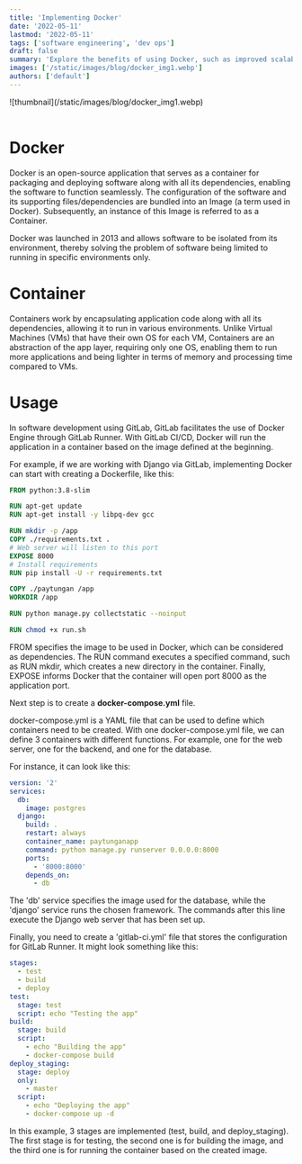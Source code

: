```yaml
---
title: 'Implementing Docker'
date: '2022-05-11'
lastmod: '2022-05-11'
tags: ['software engineering', 'dev ops']
draft: false
summary: 'Explore the benefits of using Docker, such as improved scalability, resource efficiency, and easier deployment and management of applications.'
images: ['/static/images/blog/docker_img1.webp']
authors: ['default']
---
```


<div className={'flex items-center justify-center'}>
  ![thumbnail](/static/images/blog/docker_img1.webp)
</div>

<br />

# Docker

Docker is an open-source application that serves as a container for packaging and deploying software along with all its dependencies, enabling the software to function seamlessly. The configuration of the software and its supporting files/dependencies are bundled into an Image (a term used in Docker). Subsequently, an instance of this Image is referred to as a Container.

Docker was launched in 2013 and allows software to be isolated from its environment, thereby solving the problem of software being limited to running in specific environments only.

# Container

Containers work by encapsulating application code along with all its dependencies, allowing it to run in various environments. Unlike Virtual Machines (VMs) that have their own OS for each VM, Containers are an abstraction of the app layer, requiring only one OS, enabling them to run more applications and being lighter in terms of memory and processing time compared to VMs.

# Usage

In software development using GitLab, GitLab facilitates the use of Docker Engine through GitLab Runner. With GitLab CI/CD, Docker will run the application in a container based on the image defined at the beginning.

For example, if we are working with Django via GitLab, implementing Docker can start with creating a Dockerfile, like this:

```dockerfile
FROM python:3.8-slim

RUN apt-get update
RUN apt-get install -y libpq-dev gcc

RUN mkdir -p /app
COPY ./requirements.txt .
# Web server will listen to this port
EXPOSE 8000
# Install requirements
RUN pip install -U -r requirements.txt

COPY ./paytungan /app
WORKDIR /app

RUN python manage.py collectstatic --noinput

RUN chmod +x run.sh
```

FROM specifies the image to be used in Docker, which can be considered as dependencies. The RUN command executes a specified command, such as RUN mkdir, which creates a new directory in the container. Finally, EXPOSE informs Docker that the container will open port 8000 as the application port.

Next step is to create a **docker-compose.yml** file.

docker-compose.yml is a YAML file that can be used to define which containers need to be created. With one docker-compose.yml file, we can define 3 containers with different functions. For example, one for the web server, one for the backend, and one for the database.

For instance, it can look like this:

```yaml
version: '2'
services:
  db:
    image: postgres
  django:
    build: .
    restart: always
    container_name: paytunganapp
    command: python manage.py runserver 0.0.0.0:8000
    ports:
      - '8000:8000'
    depends_on:
      - db
```

The 'db' service specifies the image used for the database, while the 'django' service runs the chosen framework. The commands after this line execute the Django web server that has been set up.

Finally, you need to create a 'gitlab-ci.yml' file that stores the configuration for GitLab Runner. It might look something like this:

```yaml
stages:
  - test
  - build
  - deploy
test:
  stage: test
  script: echo "Testing the app"
build:
  stage: build
  script:
    - echo "Building the app"
    - docker-compose build
deploy_staging:
  stage: deploy
  only:
    - master
  script:
    - echo "Deploying the app"
    - docker-compose up -d
```

In this example, 3 stages are implemented (test, build, and deploy_staging). The first stage is for testing, the second one is for building the image, and the third one is for running the container based on the created image.

